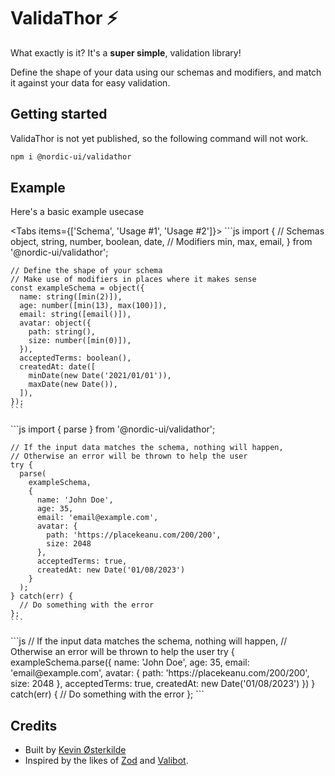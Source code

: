 # ValidaThor ⚡️
 
What exactly is it? It's a **super simple**, validation library!

Define the shape of your data using our schemas and modifiers, and match it against your data for easy validation.

## Getting started


<Callout type="info" emoji="ℹ️">
  ValidaThor is not yet published, so the following command will not work.
</Callout>

```sh npm2yarn
npm i @nordic-ui/validathor
```


## Example

Here's a basic example usecase

<Tabs items={['Schema', 'Usage #1', 'Usage #2']}>
  <Tab>
    ```js
    import {
      // Schemas
      object, string, number, boolean, date,
      // Modifiers
      min, max, email,
    } from '@nordic-ui/validathor';

    // Define the shape of your schema
    // Make use of modifiers in places where it makes sense
    const exampleSchema = object({
      name: string([min(2)]),
      age: number([min(13), max(100)]),
      email: string([email()]),
      avatar: object({
        path: string(),
        size: number([min(0)]),
      }),
      acceptedTerms: boolean(),
      createdAt: date([
        minDate(new Date('2021/01/01')),
        maxDate(new Date()),
      ]),
    });
    ```
  </Tab>
  <Tab>
    ```js
    import { parse } from '@nordic-ui/validathor';

    // If the input data matches the schema, nothing will happen,
    // Otherwise an error will be thrown to help the user
    try {
      parse(
        exampleSchema,
        {
          name: 'John Doe',
          age: 35,
          email: 'email@example.com',
          avatar: {
            path: 'https://placekeanu.com/200/200',
            size: 2048
          },
          acceptedTerms: true,
          createdAt: new Date('01/08/2023')
        }
      );
    } catch(err) {
      // Do something with the error
    };
    ```
  </Tab>
  <Tab>
    ```js
    // If the input data matches the schema, nothing will happen,
    // Otherwise an error will be thrown to help the user
    try {
      exampleSchema.parse({
        name: 'John Doe',
        age: 35,
        email: 'email@example.com',
        avatar: {
          path: 'https://placekeanu.com/200/200',
          size: 2048
        },
        acceptedTerms: true,
        createdAt: new Date('01/08/2023')
      })
    } catch(err) {
      // Do something with the error
    };
    ```
  </Tab>
</Tabs>


## Credits

- Built by [Kevin Østerkilde](https://oesterkilde.dk/?utm_campaign=validathor&utm_source=docs&utm_medium=introduction)
- Inspired by the likes of [Zod](https://github.com/colinhacks/zod) and [Valibot](https://github.com/fabian-hiller/valibot).